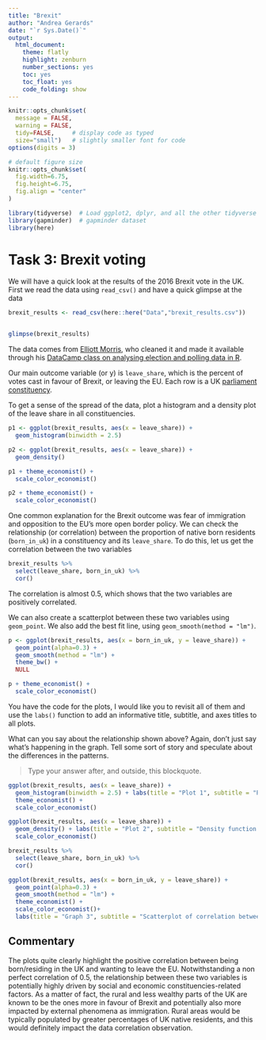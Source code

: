 ```yaml
---
title: "Brexit"
author: "Andrea Gerards"
date: "`r Sys.Date()`"
output:
  html_document:
    theme: flatly
    highlight: zenburn
    number_sections: yes
    toc: yes
    toc_float: yes
    code_folding: show
---
```



```r
knitr::opts_chunk$set(
  message = FALSE, 
  warning = FALSE, 
  tidy=FALSE,     # display code as typed
  size="small")   # slightly smaller font for code
options(digits = 3)

# default figure size
knitr::opts_chunk$set(
  fig.width=6.75, 
  fig.height=6.75,
  fig.align = "center"
)
```


```r
library(tidyverse)  # Load ggplot2, dplyr, and all the other tidyverse packages
library(gapminder)  # gapminder dataset
library(here)
```

# Task 3: Brexit voting

We will have a quick look at the results of the 2016 Brexit vote in the UK. First we read the data using `read_csv()` and have a quick glimpse at the data

```r
brexit_results <- read_csv(here::here("Data","brexit_results.csv"))


glimpse(brexit_results)
```


The data comes from [Elliott Morris](https://www.thecrosstab.com/), who cleaned it and made it available through his [DataCamp class on analysing election and polling data in R](https://www.datacamp.com/courses/analyzing-election-and-polling-data-in-r).

Our main outcome variable (or y) is `leave_share`, which is the percent of votes cast in favour of Brexit, or leaving the EU. Each row is a UK [parliament constituency](https://en.wikipedia.org/wiki/United_Kingdom_Parliament_constituencies). 

To get a sense of the spread of the data, plot a histogram and a density plot of the leave share in all constituencies.

```r
p1 <- ggplot(brexit_results, aes(x = leave_share)) +
  geom_histogram(binwidth = 2.5)

p2 <- ggplot(brexit_results, aes(x = leave_share)) +
  geom_density()

p1 + theme_economist() + 
  scale_color_economist()

p2 + theme_economist() + 
  scale_color_economist()

```

One common explanation for the Brexit outcome was fear of immigration and opposition to the EU's more open border policy. We can check the relationship (or correlation) between the proportion of native born residents (`born_in_uk`) in a constituency and its `leave_share`. To do this, let us get the correlation between the two variables

```r
brexit_results %>% 
  select(leave_share, born_in_uk) %>% 
  cor()
```

The correlation is almost 0.5, which shows that the two variables are positively correlated. 

We can also create a scatterplot between these two variables using `geom_point`. We also add the best fit line, using  `geom_smooth(method = "lm")`. 

```r
p <- ggplot(brexit_results, aes(x = born_in_uk, y = leave_share)) +
  geom_point(alpha=0.3) +
  geom_smooth(method = "lm") +
  theme_bw() +
  NULL

p + theme_economist() + 
  scale_color_economist()

```

You have the code for the plots, I would like you to revisit all of them and use the `labs()` function to add an informative title, subtitle, and axes titles to all plots.

What can you say about the relationship shown above? Again, don't just say what's happening in the graph. Tell some sort of story and speculate about the differences in the patterns.

> Type your answer after, and outside, this blockquote.

```r
ggplot(brexit_results, aes(x = leave_share)) +
  geom_histogram(binwidth = 2.5) + labs(title = "Plot 1", subtitle = "Percentage of Brexit votes across constituencies", y = "UK parliamentary constituencies", x = "% of pro - Brexit votes")+
  theme_economist() + 
  scale_color_economist()

ggplot(brexit_results, aes(x = leave_share)) +
  geom_density() + labs(title = "Plot 2", subtitle = "Density function of Brexit votes across constituencies", y = "density", x = "% of pro - Brexit votes")+ theme_economist() + 
  scale_color_economist()

brexit_results %>% 
  select(leave_share, born_in_uk) %>% 
  cor()

ggplot(brexit_results, aes(x = born_in_uk, y = leave_share)) +
  geom_point(alpha=0.3) +
  geom_smooth(method = "lm") +
  theme_economist() + 
  scale_color_economist()+ 
  labs(title = "Graph 3", subtitle = "Scatterplot of correlation between % of Brexit votes and % of native born residents", x = "% of UK born residents", y = "% of pro - Brexit votes")
```

## Commentary
The plots quite clearly highlight the positive correlation between being born/residing in the UK and wanting to leave the EU. Notwithstanding a non perfect correlation of 0.5, the relationship between these two variables is potentially highly driven by social and economic constituencies-related factors. As a matter of fact, the rural and less wealthy parts of the UK are known to be the ones more in favour of Brexit and potentially also more impacted by external phenomena as immigration. Rural areas would be typically populated by greater percentages of UK native residents, and this would definitely impact the data correlation observation.  